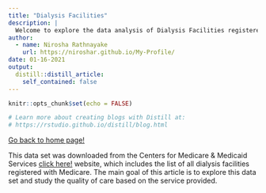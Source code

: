 ```yaml
---
title: "Dialysis Facilities"
description: |
  Welcome to explore the data analysis of Dialysis Facilities registered with Medicare. Hope you enjoy this blog! 
author:
  - name: Nirosha Rathnayake 
    url: https://niroshar.github.io/My-Profile/
date: 01-16-2021
output:
  distill::distill_article:
    self_contained: false
---
```


```r
knitr::opts_chunk$set(echo = FALSE)

# Learn more about creating blogs with Distill at:
# https://rstudio.github.io/distill/blog.html

```

[Go back to home page!](index.html)


This data set was downloaded from the Centers for Medicare & Medicaid Services [click here!](https://www.cms.gov/) website, which includes the list of all dialysis facilities registered with Medicare. The main goal of this article is to explore this data set and study the quality of care based on the service provided. 

```r


```



